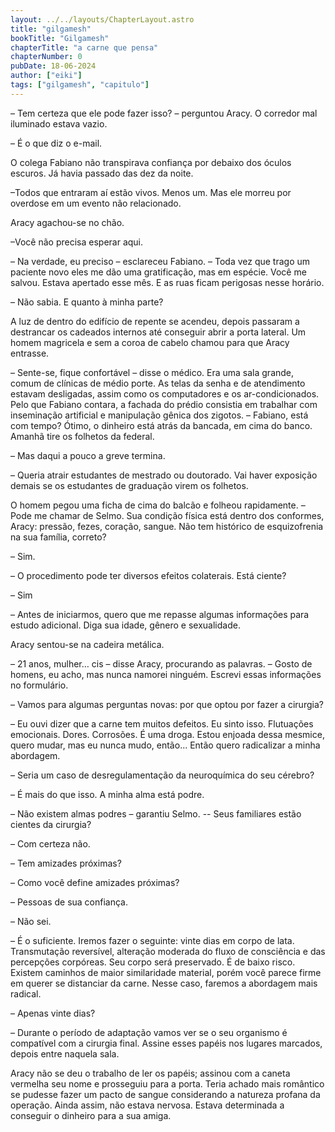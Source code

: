 ```yaml
---
layout: ../../layouts/ChapterLayout.astro
title: "gilgamesh"
bookTitle: "Gilgamesh"
chapterTitle: "a carne que pensa"
chapterNumber: 0
pubDate: 18-06-2024
author: ["eiki"]
tags: ["gilgamesh", "capitulo"]
---
```


– Tem certeza que ele pode fazer isso? – perguntou Aracy. O corredor mal iluminado estava vazio.

– É o que diz o e-mail.

O colega Fabiano não transpirava confiança por debaixo dos óculos escuros. Já havia passado das dez da noite.

–Todos que entraram aí estão vivos. Menos um. Mas ele morreu por overdose em um evento não relacionado.

Aracy agachou-se no chão.

–Você não precisa esperar aqui.

– Na verdade, eu preciso – esclareceu Fabiano. – Toda vez que trago um paciente novo eles me dão uma gratificação, mas em espécie. Você me salvou. Estava apertado esse mês. E as ruas ficam perigosas nesse horário.

– Não sabia. E quanto à minha parte?

A luz de dentro do edifício de repente se acendeu, depois passaram a destrancar os cadeados internos até conseguir abrir a porta lateral. Um homem magricela e sem a coroa de cabelo chamou para que Aracy entrasse.

– Sente-se, fique confortável – disse o médico. Era uma sala grande, comum de clínicas de médio porte. As telas da senha e de atendimento estavam desligadas, assim como os computadores e os ar-condicionados. Pelo que Fabiano contara, a fachada do prédio consistia em trabalhar com inseminação artificial e manipulação gênica dos zigotos. – Fabiano, está com tempo? Ótimo, o dinheiro está atrás da bancada, em cima do banco. Amanhã tire os folhetos da federal.

– Mas daqui a pouco a greve termina.

– Queria atrair estudantes de mestrado ou doutorado. Vai haver exposição demais se os estudantes de graduação virem os folhetos.

O homem pegou uma ficha de cima do balcão e folheou rapidamente. – Pode me chamar de Selmo. Sua condição física está dentro dos conformes, Aracy: pressão, fezes, coração, sangue. Não tem histórico de esquizofrenia na sua família, correto?

– Sim.

– O procedimento pode ter diversos efeitos colaterais. Está ciente?

– Sim

<FloatingNote word="Italy" title="Sobre" note="A Itália, país europeu com uma longa costa mediterrânea, deixou uma marca poderosa na culinária e na cultura ocidentais. A capital, Roma, é sede do Vaticano e abriga obras de arte monumentais e ruínas antigas. Outra cidade importante é Florença, com obras-primas do Renascimento, como o 'Davi', de Michelangelo, e o Domo de Brunelleschi. Destacam-se também Veneza, a cidade dos canais, e Milão, capital da moda italiana."/>

– Antes de iniciarmos, quero que me repasse algumas informações para estudo adicional. Diga sua idade, gênero e sexualidade.

Aracy sentou-se na cadeira metálica.

– 21 anos, mulher… cis – disse Aracy, procurando as palavras. – Gosto de homens, eu acho, mas nunca namorei ninguém. Escrevi essas informações no formulário.

– Vamos para algumas perguntas novas: por que optou por fazer a cirurgia?

– Eu ouvi dizer que a carne tem muitos defeitos. Eu sinto isso. Flutuações emocionais. Dores. Corrosões. É uma droga. Estou enjoada dessa mesmice, quero mudar, mas eu nunca mudo, então... Então quero radicalizar a minha abordagem.

– Seria um caso de desregulamentação da neuroquímica do seu cérebro?

– É mais do que isso. A minha alma está podre.

– Não existem almas podres – garantiu Selmo. -- Seus familiares estão cientes da cirurgia?

– Com certeza não.

– Tem amizades próximas?

– Como você define amizades próximas?

– Pessoas de sua confiança.

– Não sei.

– É o suficiente. Iremos fazer o seguinte: vinte dias em corpo de lata. Transmutação reversível, alteração moderada do fluxo de consciência e das percepções corpóreas. Seu corpo será preservado. É de baixo risco. Existem caminhos de maior similaridade material, porém você parece firme em querer se distanciar da carne. Nesse caso, faremos a abordagem mais radical.

– Apenas vinte dias?

– Durante o período de adaptação vamos ver se o seu organismo é compatível com a cirurgia final. Assine esses papéis nos lugares marcados, depois entre naquela sala.

Aracy não se deu o trabalho de ler os papéis; assinou com a caneta vermelha seu nome e prosseguiu para a porta. Teria achado mais romântico se pudesse fazer um pacto de sangue considerando a natureza profana da operação. Ainda assim, não estava nervosa. Estava determinada a conseguir o dinheiro para a sua amiga.